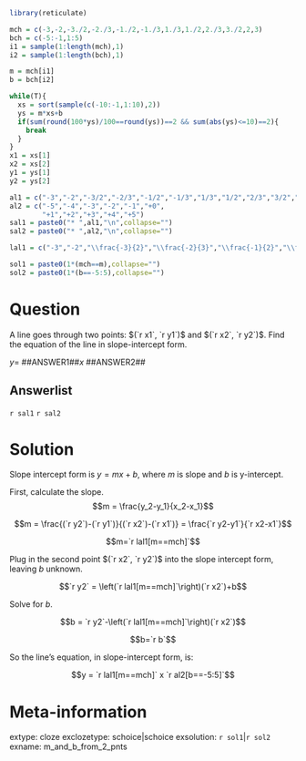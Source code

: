 ```r
library(reticulate)

mch = c(-3,-2,-3./2,-2./3,-1./2,-1./3,1./3,1./2,2./3,3./2,2,3)
bch = c(-5:-1,1:5)
i1 = sample(1:length(mch),1)
i2 = sample(1:length(bch),1)

m = mch[i1]
b = bch[i2]

while(T){
  xs = sort(sample(c(-10:-1,1:10),2))
  ys = m*xs+b
  if(sum(round(100*ys)/100==round(ys))==2 && sum(abs(ys)<=10)==2){
    break
  }
}
x1 = xs[1]
x2 = xs[2]
y1 = ys[1]
y2 = ys[2]

al1 = c("-3","-2","-3/2","-2/3","-1/2","-1/3","1/3","1/2","2/3","3/2","2","3")
al2 = c("-5","-4","-3","-2","-1","+0",
        "+1","+2","+3","+4","+5")
sal1 = paste0("* ",al1,"\n",collapse="")
sal2 = paste0("* ",al2,"\n",collapse="")

lal1 = c("-3","-2","\\frac{-3}{2}","\\frac{-2}{3}","\\frac{-1}{2}","\\frac{-1}{3}","\\frac{1}{3}","\\frac{1}{2}","\\frac{2}{3}","\\frac{3}{2}","2","3")

sol1 = paste0(1*(mch==m),collapse="")
sol2 = paste0(1*(b==-5:5),collapse="")

```


Question
========


A line goes through two points: $(`r x1`, `r y1`)$ and $(`r x2`, `r y2`)$. Find the equation of the line in slope-intercept form.

$y =$ ##ANSWER1##$x$ ##ANSWER2##

Answerlist
--------

`r sal1`
`r sal2`

Solution
========

Slope intercept form is $y=mx+b$, where $m$ is slope and $b$ is y-intercept.

First, calculate the slope.
$$m = \frac{y_2-y_1}{x_2-x_1}$$

$$m = \frac{(`r y2`)-(`r y1`)}{(`r x2`)-(`r x1`)} = \frac{`r y2-y1`}{`r x2-x1`}$$

$$m=`r lal1[m==mch]`$$

Plug in the second point $(`r x2`, `r y2`)$ into the slope intercept form, leaving $b$ unknown.

$$`r y2` = \left(`r lal1[m==mch]`\right)(`r x2`)+b$$

Solve for $b$.

$$b = `r y2`-\left(`r lal1[m==mch]`\right)(`r x2`)$$

$$b=`r b`$$

So the line's equation, in slope-intercept form, is:

$$y = `r lal1[m==mch]` x `r al2[b==-5:5]`$$


Meta-information
============
extype: cloze
exclozetype: schoice|schoice
exsolution: `r sol1`|`r sol2`
exname: m_and_b_from_2_pnts